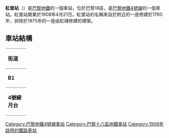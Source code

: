 {{expand|time=2016-02-25T06:32:11+00:00}}
{{unreferenced|time=2016-02-25T06:32:11+00:00}}
{{Infobox station
| name                = Château Rouge
| symbol_location     = paris
| symbol              = m
| symbol2             = 
| type                = [[巴黎地鐵|巴黎地鐵]]車站
| image               = [[File:MetroChateauRougeAtNight.JPG|MetroChateauRougeAtNight]]
| alt                 = 
| caption             = 
| other_name          = 
| address             = 42, boul. Barbès<br>48, pl. du Château Rouge<br />[[巴黎18區|巴黎18區]]
| borough             = [[法蘭西島|法蘭西島]]
| country             = 法國
| iso_region          = FR_scale:2000
| coordinates_display = title
| coordinates_format  = dms
| latd  = 48| latm  = 53| lats  = 12| latNS  = N
| longd = 2| longm = 20| longs = 58| longEW = E
| coordinates         = 
| owned               = [[RATP|RATP]]
| operator            = [[RATP|RATP]]
| line                = 
| disabled            = 
| zone                = 1
| opened              = {{Start-date|1908-4-21}}
| closed              = <!-- {{End date|YYYY|MM|DD|df=y}} -->
| services            = 
| map_type            = France Paris
}}
'''紅堡站'''（{{lang-fr|Château Rouge}}）是[[巴黎地鐵|巴黎地鐵]]的一個車站，位於巴黎18區，是[[巴黎地鐵4號線|巴黎地鐵4號線]]的一個車站。紅堡站開業於1908年4月21日。紅堡站的名稱來自於附近的一座修建於1760年，拆除於1875年的一座由紅磚修建的建築。
== 車站結構 ==
{| border=0 cellspacing=0 cellpadding=3
|style="border-bottom:solid 1px gray;border-top:solid 1px gray;" width=50 valign=top|'''街道'''
|-
|style="border-bottom:solid 1px gray;border-top:solid 1px gray;" width=50 valign=top|'''B1'''
|style="border-top:solid 1px gray;border-bottom:solid 1px gray;" width=100 valign=top|月台連接夾層
|-
|style="border-bottom:solid 1px gray;" width=50 rowspan=10 valign=top|'''4號線月台'''
|style="border-top:solid 1px gray;border-right:solid 2px black;border-left:solid 2px black;border-bottom:solid 2px black;" colspan=2|<div style="text-align: center;"><small>[[側式月台|側式月台]]，右側開門</small></div>
|-
|style="border-bottom:solid 1px gray;" width=100|北行
|style="border-bottom:solid 1px gray;" width=390|{{arrow|L}} [[File:Metro-M.svg|16x16px]][[File:Paris_Metro_4.svg|16x16px]] 往[[克里尼昂古門站|克里尼昂古門]]<small>（[[馬嘉德-魚店站|馬嘉德-魚店]]）</small>
|-
|南行
|{{arrow|R}} [[File:Metro-M.svg|16x16px]][[File:Paris_Metro_4.svg|16x16px]] 往[[巴涅-露西·奧布拉克站|巴涅-露西·奧布拉克]]<small>（[[巴貝斯-洛舒雅站|巴貝斯-洛舒雅]]）</small>
|-
|style="border-top:solid 2px black;border-right:solid 2px black;border-left:solid 2px black;border-bottom:solid 1px gray;" colspan=2|<div style="text-align: center;"><small>[[側式月台|側式月台]]，右側開門</small></div>
|}
{{commons category|Château Rouge (Paris Metro)}}
{{巴黎地鐵4號線}}
{{DEFAULTSORT:Château Rouge}}
[[Category:巴黎地鐵4號線車站|Category:巴黎地鐵4號線車站]]
[[Category:巴黎十八區地鐵車站|Category:巴黎十八區地鐵車站]]
[[Category:1908年啟用的鐵路車站|Category:1908年啟用的鐵路車站]]